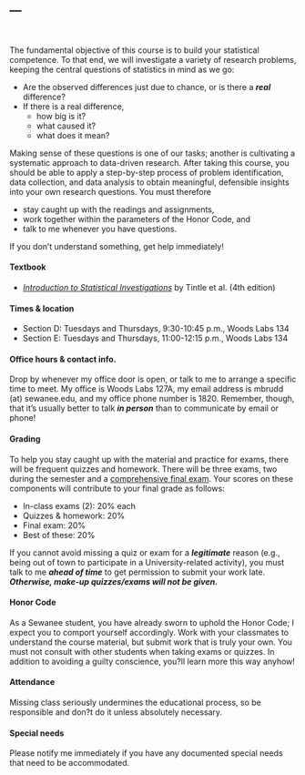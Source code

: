 ---
---

<br>

The fundamental objective of this course is to build your statistical competence. 
To that end, we will investigate a variety of research problems, 
keeping the central questions of statistics in mind as we go:

- Are the observed differences just due to chance, or is there a ***real*** difference?
- If there is a real difference, 
    + how big is it? 
    + what caused it? 
    + what does it mean?

Making sense of these questions is one of our tasks; another is 
cultivating a systematic approach to data-driven research. After taking 
this course, you should be able to apply a step-by-step process of
problem identification, data collection, and data analysis to obtain
meaningful, defensible insights into your own research questions.
You must therefore

-   stay caught up with the readings and assignments,
-   work together within the parameters of the Honor Code, and
-   talk to me whenever you have questions.

If you don't understand something, get help immediately!

#### Textbook 

-   [*Introduction to Statistical Investigations*](http://bcs.wiley.com/he-bcs/Books?action=index&itemId=1118172140&bcsId=10008) by
    Tintle et al. (4th edition)

#### Times & location

-   Section D: Tuesdays and Thursdays, 9:30-10:45 p.m., Woods Labs 134
-   Section E: Tuesdays and Thursdays, 11:00-12:15 p.m., Woods Labs 134

#### Office hours & contact info.

Drop by whenever my office door is open, or talk to me to arrange a
specific time to meet. My office is Woods Labs 127A, my email
address is mbrudd (at) sewanee.edu, and my office phone number is 1820.
Remember, though, that it's usually better to talk ***in person*** than to
communicate by email or phone!

#### Grading

To help you stay caught up with the material and practice for exams,
there will be frequent quizzes and homework. There will be three exams, two 
during the semester and a [comprehensive final exam](http://registrar.sewanee.edu/schedule/college-of-arts-and-sciences-examinations/). 
Your scores on these components will contribute to your final
grade as follows:

-   In-class exams (2): 20% each
-   Quizzes & homework: 20%
-   Final exam: 20%
-   Best of these: 20%

If you cannot avoid missing a quiz or exam for a ***legitimate*** reason
(e.g., being out of town to participate in a University-related
activity), you must talk to me ***ahead of time*** to get permission to
submit your work late. ***Otherwise, make-up quizzes/exams will not be
given.***

#### Honor Code

As a Sewanee student, you have already sworn to uphold the Honor Code; I
expect you to comport yourself accordingly. Work with your classmates to
understand the course material, but submit work that is truly your own.
You must not consult with other students when taking exams or quizzes.
In addition to avoiding a guilty conscience, you?ll learn more this way
anyhow!

#### Attendance

Missing class seriously undermines the educational process, so be
responsible and don?t do it unless absolutely necessary.

#### Special needs

Please notify me immediately if you have any documented special needs
that need to be accommodated.
